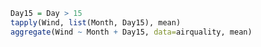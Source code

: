 
```r
Day15 = Day > 15
tapply(Wind, list(Month, Day15), mean) 
aggregate(Wind ~ Month + Day15, data=airquality, mean) 
```  
 

